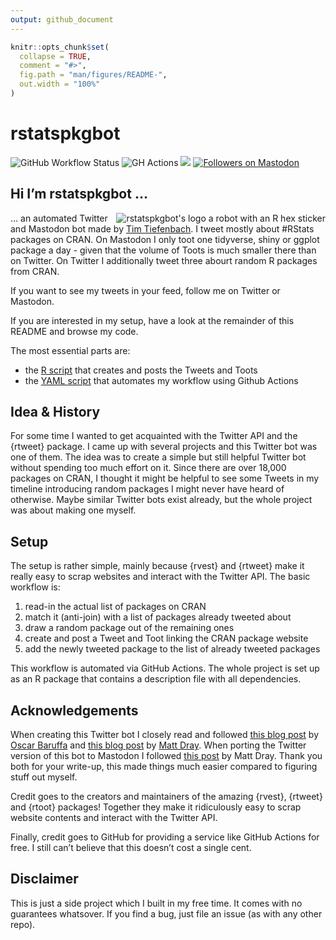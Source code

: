 ```yaml
---
output: github_document
---
```


<!-- README.md is generated from README.Rmd. Please edit that file -->

```r
knitr::opts_chunk$set(
  collapse = TRUE,
  comment = "#>",
  fig.path = "man/figures/README-",
  out.width = "100%"
)
```


# rstatspkgbot
<!-- badges: start -->
![GitHub Workflow Status](https://img.shields.io/github/actions/workflow/status/timteafan/rstatspkgbot/tweet_rpkg.yaml?branch=main&label=bot%20status&logo=Github%20Actions&logoColor=white&style=flat-square)
![GH Actions](https://img.shields.io/static/v1?label=automated%20with&message=GitHub%20Actions&color=2088FF&logo=GitHub%20Actions&style=flat-square&labelColor=52535e)
[<img src="https://img.shields.io/badge/dynamic/json?url=https://raw.githubusercontent.com/TimTeaFan/rstatspkgbot/run_bot/data/followers&label=Twitter&query=$.data.followers&style=social&logo=Twitter">](https://twitter.com/timteafan/status/1511034067344572422?s=21)
<a rel="me" href="https://botsin.space/@rstatspkgbot"><img src="https://img.shields.io/mastodon/follow/109705735000267415?domain=https%3A%2F%2Fbotsin.space&amp;label=Mastodon%20&amp;style=social" alt="Followers on Mastodon"/></a>
<!-- badges: end -->

## Hi I'm rstatspkgbot ... 

<a id="logo" href="https://raw.githubusercontent.com/TimTeaFan/rstatspkgbot/main/man/figures/logo_big.png"><img src="man/figures/logo.png" alt="rstatspkgbot's logo a robot with an R hex sticker" align="right"></a>

... an automated Twitter and Mastodon bot made by [Tim Tiefenbach](https://twitter.com/TimTeaFan). I tweet mostly about #RStats packages on CRAN. On Mastodon I only toot one tidyverse, shiny or ggplot package a day - given that the volume of Toots is much smaller there than on Twitter. On Twitter I additionally tweet three abourt random R packages from CRAN.

If you want to see my tweets in your feed, follow me on Twitter or Mastodon.

If you are interested in my setup, have a look at the remainder of this README and browse my code.

The most essential parts are:

- the [R script](/R/create_post_and_tweet.R) that creates and posts the Tweets and Toots
- the [YAML script](/.github/workflows/tweet_rpkg.yaml) that automates my workflow using Github Actions


## Idea & History

For some time I wanted to get acquainted with the Twitter API and the {rtweet} package. I came up with
several projects and this Twitter bot was one of them. The idea was to create a simple but still helpful Twitter bot without spending too much effort on it. Since there are over 18,000 packages on CRAN, I thought it might be helpful to see some Tweets in my timeline introducing random packages I might never have heard of otherwise. Maybe similar Twitter bots exist already, but the whole project was about making one myself.


## Setup

The setup is rather simple, mainly because {rvest} and {rtweet} make it really easy to scrap websites
and interact with the Twitter API. The basic workflow is:

1. read-in the actual list of packages on CRAN
2. match it (anti-join) with a list of packages already tweeted about
3. draw a random package out of the remaining ones
4. create and post a Tweet and Toot linking the CRAN package website
5. add the newly tweeted package to the list of already tweeted packages

This workflow is automated via GitHub Actions. The whole project is set up as an R package that 
contains a description file with all dependencies.


## Acknowledgements

When creating this Twitter bot I closely read and followed [this blog post](https://oscarbaruffa.com/twitterbot/) 
by [Oscar Baruffa](https://twitter.com/oscarbaruffa/) and [this blog post](https://www.rostrum.blog/2020/09/21/londonmapbot/) by [Matt Dray](https://twitter.com/mattdray/). When porting the Twitter version of this bot to Mastodon I followed [this post](https://www.rostrum.blog/2023/02/09/londonmapbotstodon/) by Matt Dray.
Thank you both for your write-up, this made things much easier compared to figuring stuff out myself.

Credit goes to the creators and maintainers of the amazing {rvest}, {rtweet} and {rtoot} packages! Together they make it ridiculously easy to scrap website contents and interact with the Twitter API.

Finally, credit goes to GitHub for providing a service like GitHub Actions for free. I still can't 
believe that this doesn't cost a single cent.


## Disclaimer

This is just a side project which I built in my free time. It comes with no guarantees whatsover. 
If you find a bug, just file an issue (as with any other repo).
